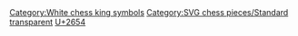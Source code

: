 == {{int:filedesc}} ==
{{Information
|Description={{en| Light king on transparent square, default size 64x64}}
|Source={{own}} {{Created with Inkscape}}
|Date=2006-12-27
|Author=[[:en:User:Cburnett]]
|Permission=GFDL & BSD & GPL
|other_versions={{DerivativeVersions|Chess flt45.svg|ChessCastlingMovie en.svg}}

}}

== {{int:license-header}} ==
{{self|GFDL|migration=relicense|BSD|GPL}}


[[Category:White chess king symbols]]
[[Category:SVG chess pieces/Standard transparent]]
[[Category:Unicode MiscSymb SVG| U+2654]]